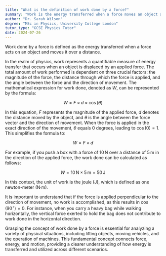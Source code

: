 ```yaml
---
title: "What is the definition of work done by a force?"
summary: "Work is the energy transferred when a force moves an object across a distance. It quantifies the energy involved in the movement caused by the force."
author: "Dr. Sarah Wilson"
degree: "MSc in Physics, University College London"
tutor_type: "GCSE Physics Tutor"
date: 2024-07-26
---
```


Work done by a force is defined as the energy transferred when a force acts on an object and moves it over a distance.

In the realm of physics, work represents a quantifiable measure of energy transfer that occurs when an object is displaced by an applied force. The total amount of work performed is dependent on three crucial factors: the magnitude of the force, the distance through which the force is applied, and the angle between the force and the direction of movement. The mathematical expression for work done, denoted as $W$, can be represented by the formula:

$$ 
W = F \times d \times \cos(\theta) 
$$

In this equation, $F$ represents the magnitude of the applied force, $d$ denotes the distance moved by the object, and $\theta$ is the angle between the force vector and the direction of movement. When the force is applied in the exact direction of the movement, $\theta$ equals $0$ degrees, leading to $\cos(0) = 1$. This simplifies the formula to:

$$ 
W = F \times d 
$$

For example, if you push a box with a force of $10 \, \text{N}$ over a distance of $5 \, \text{m}$ in the direction of the applied force, the work done can be calculated as follows:

$$ 
W = 10 \, \text{N} \times 5 \, \text{m} = 50 \, \text{J} 
$$

In this context, the unit of work is the joule (J), which is defined as one newton-meter (N·m).

It is important to understand that if the force is applied perpendicular to the direction of movement, no work is accomplished, as this results in $\cos(90^\circ) = 0$. For instance, when you carry a heavy bag while walking horizontally, the vertical force exerted to hold the bag does not contribute to work done in the horizontal direction.

Grasping the concept of work done by a force is essential for analyzing a variety of physical situations, including lifting objects, moving vehicles, and the operation of machines. This fundamental concept connects force, energy, and motion, providing a clearer understanding of how energy is transferred and utilized across different scenarios.
    